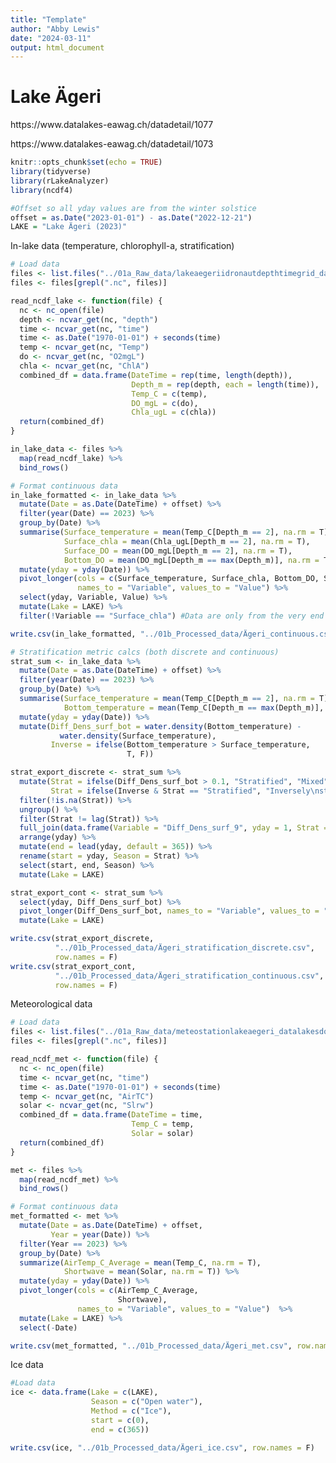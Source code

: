 ```yaml
---
title: "Template"
author: "Abby Lewis"
date: "2024-03-11"
output: html_document
---
```


# Lake Ägeri

https://www.datalakes-eawag.ch/datadetail/1077

https://www.datalakes-eawag.ch/datadetail/1073 

```r
knitr::opts_chunk$set(echo = TRUE)
library(tidyverse)
library(rLakeAnalyzer)
library(ncdf4)

#Offset so all yday values are from the winter solstice
offset = as.Date("2023-01-01") - as.Date("2022-12-21")
LAKE = "Lake Ägeri (2023)"
```

In-lake data (temperature, chlorophyll-a, stratification)

```r
# Load data
files <- list.files("../01a_Raw_data/lakeaegeriidronautdepthtimegrid_datalakesdownload", full.names = T)
files <- files[grepl(".nc", files)]

read_ncdf_lake <- function(file) {
  nc <- nc_open(file)
  depth <- ncvar_get(nc, "depth")
  time <- ncvar_get(nc, "time")
  time <- as.Date("1970-01-01") + seconds(time)
  temp <- ncvar_get(nc, "Temp")
  do <- ncvar_get(nc, "O2mgL")
  chla <- ncvar_get(nc, "ChlA")
  combined_df = data.frame(DateTime = rep(time, length(depth)), 
                           Depth_m = rep(depth, each = length(time)),
                           Temp_C = c(temp),
                           DO_mgL = c(do),
                           Chla_ugL = c(chla))
  return(combined_df)
}

in_lake_data <- files %>%
  map(read_ncdf_lake) %>%
  bind_rows()

# Format continuous data
in_lake_formatted <- in_lake_data %>%
  mutate(Date = as.Date(DateTime) + offset) %>%
  filter(year(Date) == 2023) %>%
  group_by(Date) %>%
  summarise(Surface_temperature = mean(Temp_C[Depth_m == 2], na.rm = T),
            Surface_chla = mean(Chla_ugL[Depth_m == 2], na.rm = T),
            Surface_DO = mean(DO_mgL[Depth_m == 2], na.rm = T),
            Bottom_DO = mean(DO_mgL[Depth_m == max(Depth_m)], na.rm = T)) %>%
  mutate(yday = yday(Date)) %>%
  pivot_longer(cols = c(Surface_temperature, Surface_chla, Bottom_DO, Surface_DO), 
               names_to = "Variable", values_to = "Value") %>%
  select(yday, Variable, Value) %>%
  mutate(Lake = LAKE) %>%
  filter(!Variable == "Surface_chla") #Data are only from the very end of the year

write.csv(in_lake_formatted, "../01b_Processed_data/Ägeri_continuous.csv", row.names = F)

# Stratification metric calcs (both discrete and continuous)
strat_sum <- in_lake_data %>%
  mutate(Date = as.Date(DateTime) + offset) %>%
  filter(year(Date) == 2023) %>%
  group_by(Date) %>%
  summarise(Surface_temperature = mean(Temp_C[Depth_m == 2], na.rm = T),
            Bottom_temperature = mean(Temp_C[Depth_m == max(Depth_m)], na.rm = T)) %>%
  mutate(yday = yday(Date)) %>%
  mutate(Diff_Dens_surf_bot = water.density(Bottom_temperature) - 
           water.density(Surface_temperature),
         Inverse = ifelse(Bottom_temperature > Surface_temperature,
                          T, F))

strat_export_discrete <- strat_sum %>%
  mutate(Strat = ifelse(Diff_Dens_surf_bot > 0.1, "Stratified", "Mixed"),
         Strat = ifelse(Inverse & Strat == "Stratified", "Inversely\nstratified", Strat)) %>%
  filter(!is.na(Strat)) %>%
  ungroup() %>%
  filter(Strat != lag(Strat)) %>%
  full_join(data.frame(Variable = "Diff_Dens_surf_9", yday = 1, Strat = "Mixed")) %>%
  arrange(yday) %>%
  mutate(end = lead(yday, default = 365)) %>%
  rename(start = yday, Season = Strat) %>%
  select(start, end, Season) %>%
  mutate(Lake = LAKE)

strat_export_cont <- strat_sum %>%
  select(yday, Diff_Dens_surf_bot) %>%
  pivot_longer(Diff_Dens_surf_bot, names_to = "Variable", values_to = "Value") %>%
  mutate(Lake = LAKE)

write.csv(strat_export_discrete, 
          "../01b_Processed_data/Ägeri_stratification_discrete.csv", 
          row.names = F)
write.csv(strat_export_cont, 
          "../01b_Processed_data/Ägeri_stratification_continuous.csv", 
          row.names = F)
```

Meteorological data

```r
# Load data
files <- list.files("../01a_Raw_data/meteostationlakeaegeri_datalakesdownload", full.names = T)
files <- files[grepl(".nc", files)]

read_ncdf_met <- function(file) {
  nc <- nc_open(file)
  time <- ncvar_get(nc, "time")
  time <- as.Date("1970-01-01") + seconds(time)
  temp <- ncvar_get(nc, "AirTC")
  solar <- ncvar_get(nc, "Slrw")
  combined_df = data.frame(DateTime = time, 
                           Temp_C = temp,
                           Solar = solar)
  return(combined_df)
}

met <- files %>%
  map(read_ncdf_met) %>%
  bind_rows()

# Format continuous data
met_formatted <- met %>%
  mutate(Date = as.Date(DateTime) + offset,
         Year = year(Date)) %>%
  filter(Year == 2023) %>%
  group_by(Date) %>%
  summarize(AirTemp_C_Average = mean(Temp_C, na.rm = T),
            Shortwave = mean(Solar, na.rm = T)) %>%
  mutate(yday = yday(Date)) %>%
  pivot_longer(cols = c(AirTemp_C_Average,
                        Shortwave), 
               names_to = "Variable", values_to = "Value")  %>%
  mutate(Lake = LAKE) %>%
  select(-Date)

write.csv(met_formatted, "../01b_Processed_data/Ägeri_met.csv", row.names = F)
```

Ice data

```r
#Load data
ice <- data.frame(Lake = c(LAKE),
                  Season = c("Open water"),
                  Method = c("Ice"),
                  start = c(0),
                  end = c(365))

write.csv(ice, "../01b_Processed_data/Ägeri_ice.csv", row.names = F)
```

